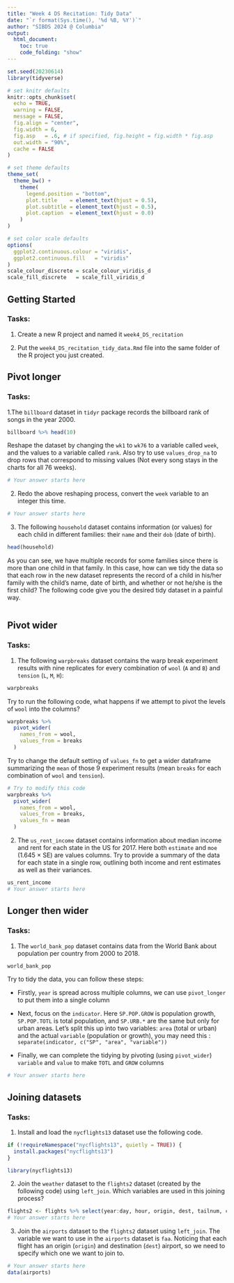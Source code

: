 ```yaml
---
title: "Week 4 DS Recitation: Tidy Data"
date: "`r format(Sys.time(), '%d %B, %Y')`"
author: "SIBDS 2024 @ Columbia" 
output: 
  html_document:
    toc: true
    code_folding: "show"
---
```


```r
set.seed(20230614)
library(tidyverse)

# set knitr defaults
knitr::opts_chunk$set(
  echo = TRUE,
  warning = FALSE,
  message = FALSE,
  fig.align = "center",
  fig.width = 6,
  fig.asp   = .6, # if specified, fig.height = fig.width * fig.asp
  out.width = "90%",
  cache = FALSE
)

# set theme defaults
theme_set(
  theme_bw() +
    theme(
      legend.position = "bottom",
      plot.title    = element_text(hjust = 0.5),
      plot.subtitle = element_text(hjust = 0.5),
      plot.caption  = element_text(hjust = 0.0)
    )
)

# set color scale defaults
options(
  ggplot2.continuous.colour = "viridis",
  ggplot2.continuous.fill   = "viridis"
)
scale_colour_discrete = scale_colour_viridis_d
scale_fill_discrete   = scale_fill_viridis_d
```

## Getting Started

### Tasks:

1. Create a new R project and named it `week4_DS_recitation`

2. Put the `week4_DS_recitation_tidy_data.Rmd` file into the same folder of the R project you just created. 

## Pivot longer

### Tasks:
  
1.The `billboard` dataset in `tidyr` package records the billboard rank of songs in the year 2000.
```r
billboard %>% head(10)
``` 
  
Reshape the dataset by changing the `wk1` to `wk76` to a variable called `week`, and the values to a variable called `rank`. Also try to use `values_drop_na` to drop rows that correspond to missing values (Not every song stays in the charts for all 76 weeks).   

```r
# Your answer starts here

```
  
  
2. Redo the above reshaping process, convert the `week` variable to an integer this time.
  
```r
# Your answer starts here

```


3. The following `household` dataset contains information (or values) for each child in different families: their `name` and their `dob` (date of birth).
```r
head(household)
```

As you can see, we have multiple records for some families since there is more than one child in that family. In this case, how can we tidy the data so that each row in the new dataset represents the record of a child in his/her family with the child's name, date of birth, and whether or not he/she is the first child? The following code give you the desired tidy dataset in a painful way.

```r


```


## Pivot wider

### Tasks:

1. The following `warpbreaks` dataset contains the warp break experiment results with nine replicates for every combination of `wool` (`A` and `B`) and `tension` (`L`, `M`, `H`):
  
```r
warpbreaks
```

Try to run the following code, what happens if we attempt to pivot the levels of `wool` into the columns?

```r
warpbreaks %>% 
  pivot_wider(
    names_from = wool, 
    values_from = breaks
  )
```

Try to change the default setting of `values_fn` to get a wider dataframe summarizing the `mean` of those 9 experiment results (mean `breaks` for each combination of `wool` and `tension`).

```r
# Try to modify this code
warpbreaks %>% 
  pivot_wider(
    names_from = wool, 
    values_from = breaks,
    values_fn = mean
  )
```

2. The `us_rent_income` dataset contains information about median income and rent for each state in the US for 2017. Here both `estimate` and `moe` (1.645 $\times$ SE) are values columns. Try to provide a summary of the data for each state in a single row, outlining both income and rent estimates as well as their variances.
  
```r
us_rent_income 
# Your answer starts here

```


 
## Longer then wider

### Tasks:

1. The `world_bank_pop` dataset contains data from the World Bank about population per country from 2000 to 2018.

```r
world_bank_pop
```
Try to tidy the data, you can follow these steps:

  - Firstly, `year` is spread across multiple columns, we can use `pivot_longer` to put them into a single column
  
  - Next, focus on the `indicator`. Here `SP.POP.GROW` is population growth, `SP.POP.TOTL` is total population, and `SP.URB.*` are the same but only for urban areas. Let’s split this up into two variables: `area` (total or urban) and the actual `variable` (population or growth), you may need this : `separate(indicator, c("SP", "area", "variable"))`

  - Finally, we can complete the tidying by pivoting (using `pivot_wider`) `variable` and `value` to make `TOTL` and `GROW` columns


```r
# Your answer starts here

```


## Joining datasets

### Tasks:

1. Install and load the `nycflights13` dataset use the following code. 

```r
if (!requireNamespace("nycflights13", quietly = TRUE)) {
  install.packages("nycflights13")
}

library(nycflights13)
```

2. Join the `weather` dataset to the `flights2` dataset (created by the following code) using `left_join`. Which variables are used in this joining process?
  
```r
flights2 <- flights %>% select(year:day, hour, origin, dest, tailnum, carrier)
# Your answer starts here

```
  
3. Join the `airports` dataset to the `flights2` dataset using `left_join`. The variable we want to use in the `airports` dataset is `faa`. Noticing that each flight has an origin (`origin`) and destination (`dest`) airport, so we need to specify which one we want to join to.
  
```r
# Your answer starts here
data(airports)

```


  